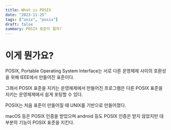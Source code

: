 ```yaml
---
title: What is POSIX
date: "2023-11-25"
tags: ["unix", "posix"]
draft: false
summary: POSIX 표준이 뭘까?
---
```


# 이게 뭔가요?

POSIX, Portable Operating System Interface는 서로 다른 운영체제 사이의 호환성을 위해
IEEE에서 만들어진 표준이다.

그래서 POSIX 표준을 지키는 운영체제에서 만들어진 프로그램은
다른 POSIX 표준을 지키는 운영체제에서 쉽게 포팅할 수 있다.

POSIX는 처음 표준이 만들어질 때 UNIX를 기반으로 만들어졌다.

macOS 등은 POSIX 인증을 받았으며 android 등도 POSIX 인증은 받지 않았지만 대부분의 기능이
POSIX 표준을 지킨다.
